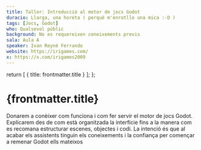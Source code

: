 ```yaml
---
title: Taller: Introducció al motor de jocs Godot
duracio: Llarga, una horeta ( perquè m'enrotllo una mica :-D )
tags: [Jocs, Godot]
who: Qualsevol públic
background: No es requereixen coneixements previs
sala: Aula A
speaker: Ivan Reyné Ferrando
website: https://irigames.com/
x: https://x.com/irigames2009
---
```



  return [
    { title: frontmatter.title }
  ];
};

<Tags tags={frontmatter.tags} sala={frontmatter.sala} />

# {frontmatter.title}

Donarem a conèixer com funciona i com fer servir el motor de jocs Godot. Explicarem des de com està organitzada la interfície fins a la manera com es recomana estructurar escenes, objectes i codi. La intenció és que al acabar els assistents tinguin els coneixements i la confiança per començar a remenar Godot ells mateixos

<Speaker name={frontmatter.speaker} x={frontmatter.x} website={frontmatter.website} />